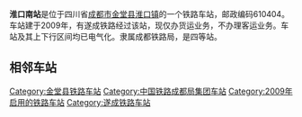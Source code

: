 {{expand|time=2014-02-20T04:24:56+00:00}}
{{unreferenced|time=2014-02-20T04:24:56+00:00}}
{{noteTA
|1=zh-cn:始发车次; zh-hk:列車班次;
|2=zh-cn:车次; zh-hk:班次;
}}
{{Infobox China railway station 
|车站名称 = 淮口南站
|车站名称拼音 = Huaikounan
|英文名称=Huaikounan Railway Station
|车站位置 = [[四川省|四川省]][[成都市|成都市]][[金堂县|金堂县]][[淮口镇|淮口镇]]
|归属 = [[成都铁路局|成都铁路局]]
|车站等级 = [[四等站_(中铁)|四等站]]
|线路 = [[遂成铁路|遂成铁路]]
}}
'''淮口南站'''是位于四川省[[成都市|成都市]][[金堂县|金堂县]][[淮口镇|淮口镇]]的一个铁路车站，邮政编码610404。车站建于2009年，有遂成铁路经过该站，现仅办货运业务，不办理客运业务。车站及其上下行区间均已电气化。隶属成都铁路局，是四等站。

==相邻车站==
{{start rail box}}
{{s-inop|[[积金南站|积金南站]]}}
{{s-line|[[遂成铁路|遂成铁路]]}}
{{s-inop|[[石板滩站|石板滩站]]}}
{{end box}}

{{遂成铁路}}
[[Category:金堂县铁路车站|Category:金堂县铁路车站]]
[[Category:中国铁路成都局集团车站|Category:中国铁路成都局集团车站]]
[[Category:2009年启用的铁路车站|Category:2009年启用的铁路车站]]
[[Category:遂成铁路车站|Category:遂成铁路车站]]